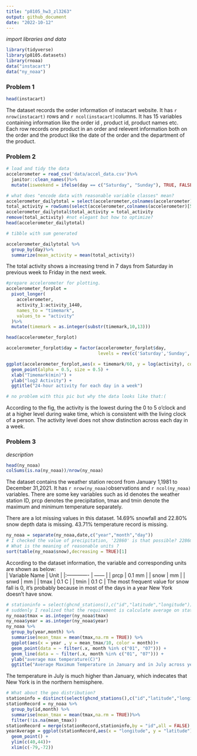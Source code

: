 ```yaml
---
title: "p8105_hw3_zl3263"
output: github_document
date: "2022-10-12"
---
```



*import libraries and data*
```r
library(tidyverse)
library(p8105.datasets)
library(rnoaa)
data("instacart")
data("ny_noaa")

```
### Problem 1
```r
head(instacart)
```

The dataset records the order information of instacart website. It has `r nrow(instacart)` rows and `r ncol(instacart)`columns. It has 15 variables containing information like the order id , product id, product names etc. Each row records one product in an order and relevent information both on the order and the product like the date of the order and the department of the product. 

### Problem 2

```r
# load and tidy the data
accelerometer = read_csv('data/accel_data.csv')%>%
  janitor::clean_names()%>%
  mutate(isweekend = ifelse(day == c("Saturday", "Sunday"), TRUE, FALSE),.before = activity_1)


```
```r
# what does "encode data with reasonable variable classes" mean?
accelerometer_dailytotal = select(accelerometer,colnames(accelerometer)[1:4])
total_activity = rowSums(select(accelerometer,colnames(accelerometer)[5:1444]))
accelerometer_dailytotal$total_activity = total_activity
remove(total_activity) #not elegant but how to optimize?
head(accelerometer_dailytotal)

# tibble with sum generated

```
```r
accelerometer_dailytotal %>%
  group_by(day)%>%
  summarize(mean_activity = mean(total_activity))

```
The total activity shows a increasing trend in 7 days from Saturday in previous week to Friday in the next week. 

```r
#prepare accelerometer for plotting.
accelerometer_forplot = 
  pivot_longer(
    accelerometer,
    activity_1:activity_1440,
    names_to = "timemark",
    values_to = "activity"
  )%>%
  mutate(timemark = as.integer(substr(timemark,10,13)))

head(accelerometer_forplot)

```
```r
accelerometer_forplot$day = factor(accelerometer_forplot$day, 
                                   levels = rev(c('Saturday','Sunday','Monday','Tuesday','Wednesday','Thursday','Friday')))

ggplot(accelerometer_forplot,aes(x = timemark/60, y = log(activity), color = day)) +
  geom_point(alpha = 0.5, size = 0.5) +
  xlab("Timemark(min)") +
  ylab("log2 Activity") +
  ggtitle("24-hour activity for each day in a week")

# no problem with this pic but why the data looks like that:(

```
According to the fig, the activity is the lowest during the 0 to 5 o'clock and at a higher level during wake time, which is consistent with the living clock of a person. The activity level does not show distinction across each day in a week. 

### Problem 3

*description*
```r
head(ny_noaa)
colSums(is.na(ny_noaa))/nrow(ny_noaa)
```
The dataset contains the weather station record from January 1,1981 to December 31,2021. It has `r nrow(ny_noaa)`observations and `r ncol(ny_noaa)` variables. There are some key variables such as id denotes the weather station ID, prcp denotes the precipitation, tmax and tmin denote the maximum and minimum temperature separately.

There are a lot missing values in this dataset. 14.69% snowfall and 22.80% snow depth data is missing. 43.71% temperature record is missing.



```r
ny_noaa = separate(ny_noaa,date,c("year","month","day"))
# I checked the value of precipitation, '22860' is that possible? 2286mm in 24 hours in NY. I prefer to believe that it is an error record.  
# What is the meaning of reasonable units ? 
sort(table(ny_noaa$snow),decreasing = TRUE)[1]
```
According to the dataset information, the variable and corresponding units are shown as below:  
| Variable Name | Unit   |
|:------------- | ------ |
| prcp          | 0.1 mm |
| snow          | mm     |
| snwd          | mm     |
| tmax          | 0.1 C  |
| tmin          | 0.1 C  |
The most frequent value for snow fall is 0, it's probably because in most of the days in a year New York doesn't have snow. 

```r
# stationinfo = select(ghcnd_stations(),c("id","latitude","longitude"))
# suddenly I realized that the requirement is calculate average on stations not on years. 
ny_noaa$tmax = as.integer(ny_noaa$tmax)
ny_noaa$year = as.integer(ny_noaa$year)
ny_noaa %>%
  group_by(year,month) %>%
  summarise(mean_tmax = mean(tmax,na.rm = TRUE)) %>%
  ggplot(aes(x = year , y = mean_tmax/10, color = month))+
  geom_point(data = ~ filter(.x, month %in% c("01", "07"))) +
  geom_line(data = ~ filter(.x, month %in% c("01", "07"))) +
  ylab("average max temperature(C)")
  ggtitle("Average Maximum Temperature in January and in July across years")


```

The temperature in July is much higher than January, which indecates that New York is in the northern hemisphere.

```r
# What about the geo distribution?
stationinfo = distinct(select(ghcnd_stations(),c("id","latitude","longitude")))
stationRecord = ny_noaa %>%
  group_by(id,month) %>%
  summarise(mean_tmax = mean(tmax,na.rm = TRUE))%>%
  filter(!is.na(mean_tmax))
stationRecord = merge(stationRecord,stationinfo,by = "id",all = FALSE)
yearAverage = ggplot(stationRecord,aes(x = "longitude", y = "latitude")) +
  geom_point() +
  ylim(c(40,44))+
  xlim(c(-79,-72))

```

